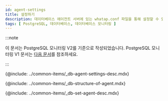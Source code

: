```yaml
---
id: agent-settings
title: 설정하기
description: 데이터베이스 에이전트 서버에 있는 whatap.conf 파일을 통해 설정할 수 있는 옵션에 대해 알아봅니다.
tags: [ PostgreSQL, 데이터베이스, 데이터베이스 모니터링 ]
---
```


:::note

이 문서는 PostgreSQL 모니터링 V2를 기준으로 작성되었습니다. PostgreSQL 모니터링 V1 문서는 [다음 문서](../postgresql-v1/agent-settings)를 참조하세요.

:::


{@include: ../common-items/_db-agent-settings-desc.mdx}  

<!-- 에이전트 구성 -->
{@include: ../common-items/_db-structure-of-agent.mdx}

<!-- 에이전트 설정 -->
{@include: ../common-items/_db-set-agent-desc.mdx}

<DocCardList/>